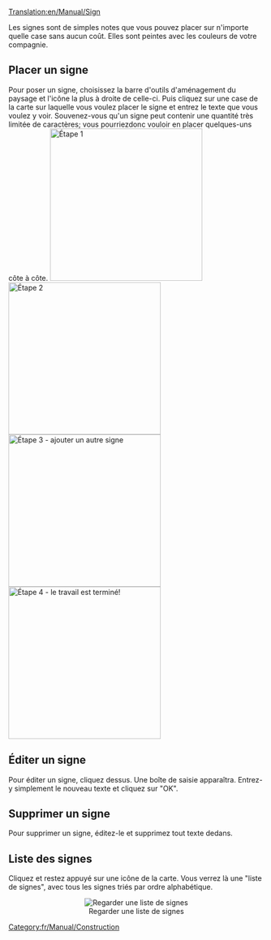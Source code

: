[[Translation:en/Manual/Sign]]


Les signes sont de simples notes que vous pouvez placer sur n'importe quelle case sans aucun coût. Elles sont peintes avec les couleurs de votre compagnie.

==Placer un signe==

Pour poser un signe, choisissez la barre d'outils d'aménagement du paysage et l'icône la plus à droite de celle-ci.
Puis cliquez sur une case de la carte sur laquelle vous voulez placer le signe et entrez le texte que vous voulez y voir. Souvenez-vous qu'un signe peut contenir une quantité très limitée de caractères; vous pourriezdonc vouloir en placer quelques-uns côte à côte.
[[File:en/Manual/Placing signs 1.png|left|thumb|300px|Étape 1]]
[[File:en/Manual/Placing Signs 2.png|left|thumb|300px|Étape 2]] 
[[File:en/Manual/Placing signs 3.png|left|thumb|300px|Étape 3 - ajouter un autre signe]] 
[[File:en/Manual/Placing signs 4.png|left|thumb|300px|Étape 4 - le travail est terminé!]] 
<br style="clear:both;"/>

==Éditer un signe==

Pour éditer un signe, cliquez dessus. Une boîte de saisie apparaîtra. Entrez-y simplement le nouveau texte et cliquez sur "OK".

==Supprimer un signe==

Pour supprimer un signe, éditez-le et supprimez tout texte dedans.
{{fr/Avertissement|Rappelez-vous que dans une partie multijoueurs, n'importe qui peut éditer et supprimer vos signes; n'y mettez donc pas d'information importante et gardez un œil sur eux pour être sûr que vos concurrents ne vous font pas passer pour un fou!}}

==Liste des signes==

Cliquez et restez appuyé sur une icône de la carte. Vous verrez là une "liste de signes", avec tous les signes triés par ordre alphabétique.
<center>[[File:en/Manual/Sign list.png|center|frame|Regarder une liste de signes]]</center>

[[Category:fr/Manual/Construction]]
